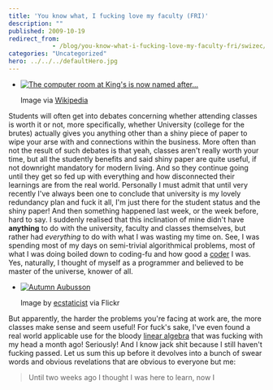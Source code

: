 ```yaml
---
title: 'You know what, I fucking love my faculty (FRI)'
description: ""
published: 2009-10-19
redirect_from: 
            - /blog/you-know-what-i-fucking-love-my-faculty-fri/swizec/774
categories: "Uncategorized"
hero: ../../../defaultHero.jpg
---
```

- [![The computer room at King&#x27;s is now named after...](http://upload.wikimedia.org/wikipedia/commons/thumb/f/fd/KingsCollegeChapel.jpg/300px-KingsCollegeChapel.jpg "The computer room at King&#x27;s is now named after...")](http://commons.wikipedia.org/wiki/Image:KingsCollegeChapel.jpg)

  Image via [Wikipedia](http://commons.wikipedia.org/wiki/Image:KingsCollegeChapel.jpg)

Students will often get into debates concerning whether attending classes is worth it or not, more specifically, whether University (college for the brutes) actually gives you anything other than a shiny piece of paper to wipe your arse with and connections within the business. More often than not the result of such debates is that yeah, classes aren&#x27;t really worth your time, but all the studently benefits and said shiny paper are quite useful, if not downright mandatory for modern living. And so they continue going until they get so fed up with everything and how disconnected their learnings are from the real world. Personally I must admit that until very recently I&#x27;ve always been one to conclude that university is my lovely redundancy plan and fuck it all, I&#x27;m just there for the student status and the shiny paper! And then something happened last week, or the week before, hard to say. I suddenly realised that this inclination of mine didn&#x27;t have **anything** to do with the university, faculty and classes themselves, but rather had _everything_ to do with what I was wasting my time on. See, I was spending most of my days on semi-trivial algorithmical problems, most of what I was doing boiled down to coding-fu and how good a [coder](http://en.wikipedia.org/wiki/Programmer "Programmer") I was. Yes, naturally, I thought of myself as a programmer and believed to be master of the universe, knower of all.

- [![Autumn Aubusson](http://farm3.static.flickr.com/2629/4025513614_8fc14e5bfb_m.jpg "Autumn Aubusson")](http://www.flickr.com/photos/41864721@N00/4025513614/)

  Image by [ecstaticist](http://www.flickr.com/photos/41864721@N00/4025513614/) via Flickr

But apparently, the harder the problems you&#x27;re facing at work are, the more classes make sense and seem useful! For fuck&#x27;s sake, I&#x27;ve even found a real world applicable use for the bloody [linear algebra](http://en.wikipedia.org/wiki/Linear_algebra "Linear algebra") that was fucking with my head a month ago! Seriously! And I know jack shit because I still haven&#x27;t fucking passed. Let us sum this up before it devolves into a bunch of swear words and obvious revelations that are obvious to everyone but me:

> Until two weeks ago I thought I was here to learn, now I